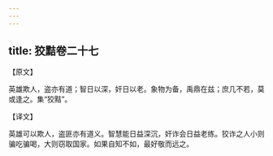 ```yaml
---
---
---
```

title: 狡黠卷二十七
---



【原文】

英雄欺人，盗亦有道；智日以深，奸日以老。象物为备，禹鼎在兹；庶几不若，莫或逢之。集“狡黠”。

【译文】

英雄可以欺人，盗匪亦有道义。智慧能日益深沉，奸诈会日益老练。狡诈之人小则骗吃骗喝，大则窃取国家。如果自知不如，最好敬而远之。